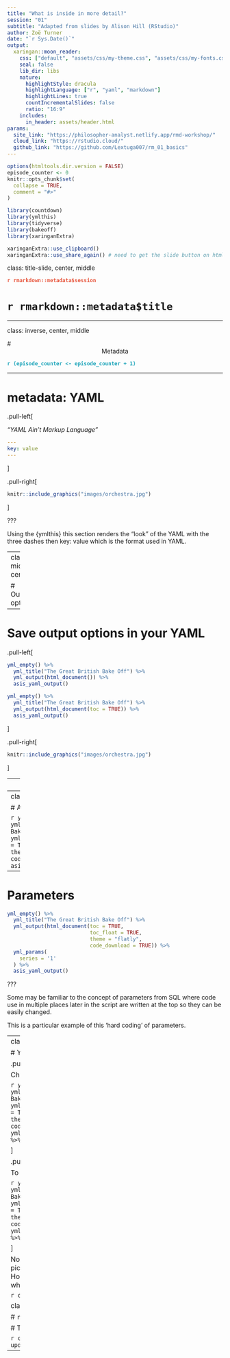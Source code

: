 ```yaml
---
title: "What is inside in more detail?"
session: "01"
subtitle: "Adapted from slides by Alison Hill (RStudio)"
author: Zoë Turner
date: "`r Sys.Date()`"
output:
  xaringan::moon_reader:
    css: ["default", "assets/css/my-theme.css", "assets/css/my-fonts.css"]
    seal: false 
    lib_dir: libs
    nature:
      highlightStyle: dracula
      highlightLanguage: ["r", "yaml", "markdown"]
      highlightLines: true
      countIncrementalSlides: false
      ratio: "16:9"
    includes:
      in_header: assets/header.html  
params:
  site_link: "https://philosopher-analyst.netlify.app/rmd-workshop/"
  cloud_link: "https://rstudio.cloud/"
  github_link: "https://github.com/Lextuga007/rm_01_basics"
---
```


```r
options(htmltools.dir.version = FALSE)
episode_counter <- 0
knitr::opts_chunk$set(
  collapse = TRUE,   
  comment = "#>"
)
```

```r
library(countdown)
library(ymlthis)
library(tidyverse)
library(bakeoff)
library(xaringanExtra)

xaringanExtra::use_clipboard()
xaringanExtra::use_share_again() # need to get the slide button on html view
```

class: title-slide, center, middle

<span class="fa-stack fa-4x">
  <i class="fa fa-circle fa-stack-2x" style="color: #ffffffcc;"></i>
  <strong class="fa-stack-1x" style="color:#e7553c;">`r rmarkdown::metadata$session`</strong>
</span> 

# `r rmarkdown::metadata$title`

---

class: inverse, center, middle

# <center>Metadata</center>

<span class="fa-stack fa-4x">
  <i class="fa fa-circle fa-stack-2x" style="color: #fff;"></i>
  <strong class="fa-stack-1x" style="color:#17a2b8;">`r (episode_counter <- episode_counter + 1)` </strong>
</span> 

---

# metadata: YAML

.pull-left[

_"YAML Ain't Markup Language"_

```yaml
---
key: value
---
```

]

.pull-right[

```r
knitr::include_graphics("images/orchestra.jpg")
```

]

???

Using the {ymlthis} this section renders the "look" of the YAML with the three 
dashes then key: value which is the format used in YAML. 

---
class: middle, center

# Output options

---

# Save output options in your YAML

.pull-left[

```r
yml_empty() %>% 
  yml_title("The Great British Bake Off") %>% 
  yml_output(html_document()) %>% 
  asis_yaml_output()
```

```r
yml_empty() %>% 
  yml_title("The Great British Bake Off") %>% 
  yml_output(html_document(toc = TRUE)) %>%  
  asis_yaml_output()
```


]

.pull-right[

```r
knitr::include_graphics("images/orchestra.jpg")
```

]

---
class: your-turn

# Your turn

## Add output options to YAML

Use `?html_document` from your R console to find the code to:

1. Add a floating table of contents

1. Add a theme

`r emo::ji("yarn")` **Knit** to HTML to see the output.

**If this was easy**, try to embed the `Rmd` source code to download.

_psst...answers on the next slide..._

```r
countdown(minutes = 3)
```

---
class: your-turn

# Answers

```r
yml_empty() %>% 
  yml_title("The Great British Bake Off") %>% 
  yml_output(html_document(toc = TRUE,
                           toc_float = TRUE,
                           theme = "flatly",
                           code_download = TRUE)) %>% 
  asis_yaml_output()
```

---

# Parameters

```r
yml_empty() %>% 
  yml_title("The Great British Bake Off") %>% 
  yml_output(html_document(toc = TRUE,
                           toc_float = TRUE,
                           theme = "flatly",
                           code_download = TRUE)) %>% 
  yml_params(
    series = '1'
  ) %>% 
  asis_yaml_output()
```

???

Some may be familiar to the concept of parameters from SQL where code use in multiple
places later in the script are written at the top so they can be easily changed. 

This is a particular example of this 'hard coding' of parameters.

---
class: your-turn

# Your turn

.pull-left[

Change this:

```r
yml_empty() %>% 
  yml_title("The Great British Bake Off") %>% 
  yml_output(html_document(toc = TRUE,
                           toc_float = TRUE,
                           theme = "flatly",
                           code_download = TRUE)) %>% 
  yml_params(
    series = '1'
  ) %>% 
  asis_yaml_output()
```

]

.pull-right[

To this:

```r
yml_empty() %>% 
  yml_title("The Great British Bake Off") %>% 
  yml_output(html_document(toc = TRUE,
                           toc_float = TRUE,
                           theme = "flatly",
                           code_download = TRUE)) %>% 
  yml_params(
    series = '2'
  ) %>% 
  asis_yaml_output()
```

]

Now click on knit button and pick __"Knit with Parameters."__ How is this different from what you did above?


```r
countdown(minutes = 3)
```


class: middle, center

# `r emo::ji("stopwatch")`

# Time for a break!

```r
countdown(minutes = 10, update_every = 15)
```

---
